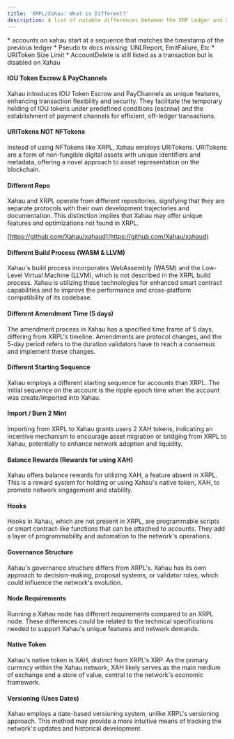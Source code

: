 ```yaml
---
title: 'XRPL/Xahau: What is Different?'
description: A list of notable differences between the XRP Ledger and Xahau.
---
```



<Aside type="caution" title="Not documented">
* accounts on xahau start at a sequence that matches the timestamp of the previous ledger
* Pseudo tx docs missing: UNLReport, EmitFailure, Etc
* URIToken Size Limit
* AccountDelete is still listed as a transaction but is disabled on Xahau
</Aside>

#### IOU Token Escrow & PayChannels

Xahau introduces IOU Token Escrow and PayChannels as unique features, enhancing transaction flexibility and security. They facilitate the temporary holding of IOU tokens under predefined conditions (escrow) and the establishment of payment channels for efficient, off-ledger transactions.

<LinkCard title="Payments" href="../features/network-features/payments" />

#### URITokens NOT NFTokens

Instead of using NFTokens like XRPL, Xahau employs URITokens. URITokens are a form of non-fungible digital assets with unique identifiers and metadata, offering a novel approach to asset representation on the blockchain.

<LinkCard title="URIToken" href="../features/network-features/uritoken" />

#### Different Repo

Xahau and XRPL operate from different repositories, signifying that they are separate protocols with their own development trajectories and documentation. This distinction implies that Xahau may offer unique features and optimizations not found in XRPL.

[https://github.com/Xahau/xahaud](https://github.com/Xahau/xahaud)

#### Different Build Process (WASM & LLVM)

Xahau's build process incorporates WebAssembly (WASM) and the Low-Level Virtual Machine (LLVM), which is not described in the XRPL build process. Xahau is utilizing these technologies for enhanced smart contract capabilities and to improve the performance and cross-platform compatibility of its codebase.

<LinkCard title="Building Xahau" href="../infrastructure/building-xahau" />

#### Different Amendment Time (5 days)

The amendment process in Xahau has a specified time frame of 5 days, differing from XRPL's timeline. Amendments are protocol changes, and the 5-day period refers to the duration validators have to reach a consensus and implement these changes.

<LinkCard title="Amendments" href="../features/amendments" />

#### Different Starting Sequence

Xahau employs a different starting sequence for accounts than XRPL. The initial sequence on the account is the ripple epoch time when the account was create/imported into Xahau.

#### Import / Burn 2 Mint

Importing from XRPL to Xahau grants users 2 XAH tokens, indicating an incentive mechanism to encourage asset migration or bridging from XRPL to Xahau, potentially to enhance network adoption and liquidity.

<LinkCard title="Burn 2 Mint (B2M)" href="../features/burn-2-mint" />

#### Balance Rewards (Rewards for using XAH)

Xahau offers balance rewards for utilizing XAH, a feature absent in XRPL. This is a reward system for holding or using Xahau's native token, XAH, to promote network engagement and stability.

<LinkCard title="Balance Rewards" href="../features/network-features/balance-rewards" />

#### Hooks

Hooks in Xahau, which are not present in XRPL, are programmable scripts or smart contract-like functions that can be attached to accounts. They add a layer of programmability and automation to the network's operations.

<LinkCard title="Hooks" href="../hooks" />

#### Governance Structure

Xahau's governance structure differs from XRPL's. Xahau has its own approach to decision-making, proposal systems, or validator roles, which could influence the network's evolution.

<LinkCard title="Governance Game" href="../features/governance-game" />

#### Node Requirements

Running a Xahau node has different requirements compared to an XRPL node. These differences could be related to the technical specifications needed to support Xahau's unique features and network demands.

<LinkCard title="Node Requirements" href="../infrastructure/node-requirements" />

#### Native Token

Xahau's native token is XAH, distinct from XRPL's XRP. As the primary currency within the Xahau network, XAH likely serves as the main medium of exchange and a store of value, central to the network's economic framework.

<LinkCard title="Currency Formats" href="../protocol-reference/data-types/currency-formats" />

#### Versioning (Uses Dates)

Xahau employs a date-based versioning system, unlike XRPL's versioning approach. This method may provide a more intuitive means of tracking the network's updates and historical development.

<LinkCard title="Versioning Process" href="../features/versioning-process" />
